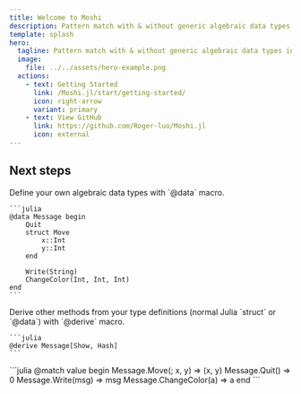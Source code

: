 ```yaml
---
title: Welcome to Moshi
description: Pattern match with & without generic algebraic data types in Julia!
template: splash
hero:
  tagline: Pattern match with & without generic algebraic data types in Julia!
  image:
    file: ../../assets/hero-example.png
  actions:
    - text: Getting Started
      link: /Moshi.jl/start/getting-started/
      icon: right-arrow
      variant: primary
    - text: View GitHub
      link: https://github.com/Roger-luo/Moshi.jl
      icon: external
---
```



## Next steps

<Card title="Algebraic Data Type">
	Define your own algebraic data types with `@data` macro.

	```julia
	@data Message begin
		Quit
		struct Move
			x::Int
			y::Int
		end

		Write(String)
		ChangeColor(Int, Int, Int)
	end
	```
</Card>
<Card title="Derive Macro">
	Derive other methods from your type definitions (normal Julia `struct` or `@data`) with `@derive` macro.

	```julia
	@derive Message[Show, Hash]
	```
</Card>
<Card title="Pattern Matching">
	```julia
	@match value begin
        Message.Move(; x, y) => (x, y)
        Message.Quit() => 0
        Message.Write(msg) => msg
        Message.ChangeColor(a) => a
    end
	```
</Card>
